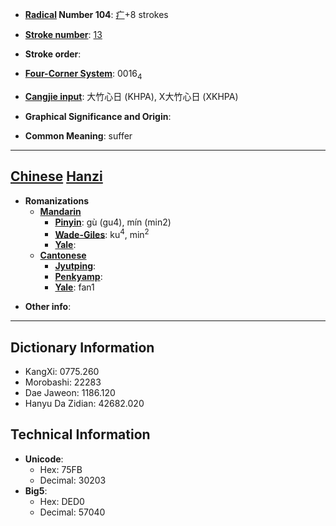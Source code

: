 * '''[[Wiktionary:Chinese radical index| Radical]] Number 104''': [[Wiktionary:Chinese radical index 疒|疒]]+8 strokes

* '''[[Wiktionary:Chinese total strokes index|Stroke number]]''': [[Wiktionary:Chinese total strokes index 13|13]]

* '''Stroke order''': 

* '''[[Wiktionary:Chinese four corner index|Four-Corner System]]''': 0016<sub>4</sub>

* '''[[Wiktionary:Chinese Cangjie index|Cangjie input]]''': 大竹心日 (KHPA), X大竹心日 (XKHPA)

* '''Graphical Significance and Origin''': 

* '''Common Meaning''': suffer

----

== [[Chinese]] [[Hanzi]] ==

* '''Romanizations'''
** '''[[Mandarin]]'''
*** '''[[Pinyin]]''': gù (gu4), mín (min2)
*** '''[[Wade-Giles]]''': ku<sup>4</sup>, min<sup>2</sup>
*** '''[[Yale]]''': 
** '''[[Cantonese]]'''
*** '''[[Jyutping]]''':
*** '''[[Penkyamp]]''': 
*** '''[[Yale]]''': fan1

* '''Other info''': 

----

== Dictionary Information ==

* KangXi: 0775.260
* Morobashi: 22283
* Dae Jaweon: 1186.120
* Hanyu Da Zidian: 42682.020

== Technical Information ==

* '''Unicode''':
** Hex: 75FB
** Decimal: 30203
* '''Big5''':
** Hex: DED0
** Decimal: 57040